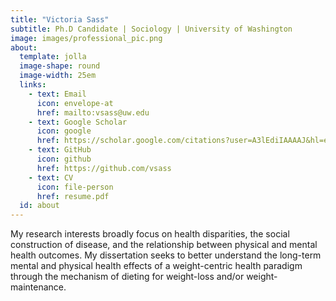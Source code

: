 ```yaml
---
title: "Victoria Sass"
subtitle: Ph.D Candidate | Sociology | University of Washington
image: images/professional_pic.png
about:
  template: jolla
  image-shape: round
  image-width: 25em
  links: 
    - text: Email
      icon: envelope-at
      href: mailto:vsass@uw.edu
    - text: Google Scholar
      icon: google
      href: https://scholar.google.com/citations?user=A3lEdiIAAAAJ&hl=en
    - text: GitHub
      icon: github 
      href: https://github.com/vsass
    - text: CV
      icon: file-person
      href: resume.pdf
  id: about
---
```


::: {#about}
My research interests broadly focus on health disparities, the social construction of disease, and the relationship between physical and mental health outcomes. My dissertation seeks to better understand the long-term mental and physical health effects of a weight-centric health paradigm through the mechanism of dieting for weight-loss and/or weight-maintenance.
:::
